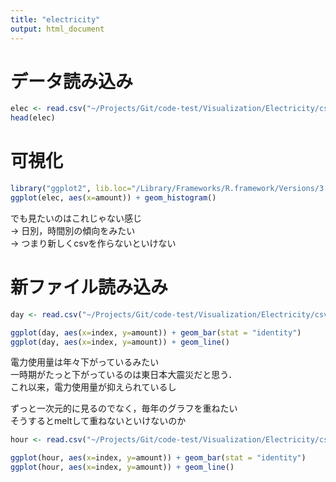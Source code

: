 ```yaml
---
title: "electricity"
output: html_document
---
```


# データ読み込み
```r
elec <- read.csv("~/Projects/Git/code-test/Visualization/Electricity/csv/merged.csv")
head(elec)
```

# 可視化
```r
library("ggplot2", lib.loc="/Library/Frameworks/R.framework/Versions/3.0/Resources/library")
ggplot(elec, aes(x=amount)) + geom_histogram()
```

でも見たいのはこれじゃない感じ  
→ 日別，時間別の傾向をみたい  
→ つまり新しくcsvを作らないといけない

# 新ファイル読み込み
```r
day <- read.csv("~/Projects/Git/code-test/Visualization/Electricity/csv/day.csv")

ggplot(day, aes(x=index, y=amount)) + geom_bar(stat = "identity")
ggplot(day, aes(x=index, y=amount)) + geom_line()
```

電力使用量は年々下がっているみたい  
一時期がたっと下がっているのは東日本大震災だと思う．  
これ以来，電力使用量が抑えられているし  
  
ずっと一次元的に見るのでなく，毎年のグラフを重ねたい  
そうするとmeltして重ねないといけないのか  


```r
hour <- read.csv("~/Projects/Git/code-test/Visualization/Electricity/csv/hour.csv")

ggplot(hour, aes(x=index, y=amount)) + geom_bar(stat = "identity")
ggplot(hour, aes(x=index, y=amount)) + geom_line()
```



